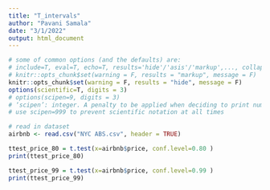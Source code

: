 ```yaml
---
title: "T_intervals"
author: "Pavani Samala"
date: "3/1/2022"
output: html_document
---
```

```r
# some of common options (and the defaults) are: 
# include=T, eval=T, echo=T, results='hide'/'asis'/'markup',..., collapse=F, warning=T, message=T, error=T, cache=T, fig.width=6, fig.height=4, fig.dim=c(6,4) #inches, fig.align='left'/'center','right', 
# knitr::opts_chunk$set(warning = F, results = "markup", message = F)
knitr::opts_chunk$set(warning = F, results = "hide", message = F)
options(scientific=T, digits = 3) 
# options(scipen=9, digits = 3) 
# ‘scipen’: integer. A penalty to be applied when deciding to print numeric values in fixed or exponential notation.  Positive values bias towards fixed and negative towards scientific notation: fixed notation will be preferred unless it is more than ‘scipen’ digits wider.
# use scipen=999 to prevent scientific notation at all times
```

```r
# read in dataset
airbnb <- read.csv("NYC ABS.csv", header = TRUE)

```

```r
ttest_price_80 = t.test(x=airbnb$price, conf.level=0.80 )
print(ttest_price_80)

ttest_price_99 = t.test(x=airbnb$price, conf.level=0.99 )
print(ttest_price_99)

```